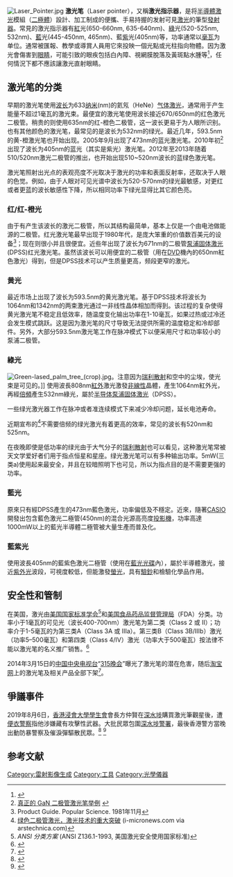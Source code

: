{{noteTA
|T=zh:激光笔;zh-hans:激光笔;zh-hant:激光筆;zh-hk:激光筆;zh-mo:激光筆;zh-tw:雷射筆;zh-sg:镭射笔;
|1=zh:激光;zh-hans:激光;zh-hant:激光;zh-hk:激光;zh-mo:激光;zh-tw:雷射;zh-sg:镭射;
|2=zh:激光指示器;zh-hans:激光指示器;zh-hant:激光指示器;zh-hk:激光指示器;zh-mo:激光指示器;zh-tw:雷射指示器;zh-sg:镭射指示器;
}}
[[File:Laser_Pointer.jpg|thumb]]
{{各地中文名
 | 名詞 = Laser Pointer
 | 大陸 = 激光笔
 | 臺灣 = 雷射筆
 | 香港 = 激光筆、雷射筆
 | 澳門 = 激光筆、雷射筆
 | 新加坡 = 激光笔、镭射笔

}}
'''激光笔'''（Laser pointer），又稱'''激光指示器'''，是将[[半導體激光|半導體激光]]模組（[[二極體|二極體]]）設計、加工制成的便攜、手易持握的发射可見[[激光|激光]]的筆型[[激光器|發射器]]。常見的激光指示器有[[紅|紅]]光(650-660nm, 635-640nm)、[[綠|綠]]光(520-525nm, 532nm)、[[藍|藍]]光(445-450nm, 465nm)、藍[[紫|紫]]光(405nm)等，功率通常以[[毫瓦|毫瓦]]为单位。通常被匯報、教學或導賞人員用它來投映一個光點或光柱指向物體。因为激光會傷害到[[眼睛|眼睛]]，可能引致的眼疾包括白內障、視網膜脫落及黃斑點水腫等<ref>{{Cite web|title=【閃光燈射眼】【激光射眼】【陳卓琪眼科醫生】與藝人【邱芷微】(Chelffy)在【東周刊】【東周網】講解【強光射眼】及【激光射眼】可能引致的【眼疾】包括【白內障】【視網膜脫落】【黃斑點水腫】|url=http://eyecarehk.org/eyecareaction/eastweekly03-201907/|accessdate=2019-08-16|author=|date=2019-07-14|last=睛明護眼 www.EyeCareHK.org|format=|work=睛明護眼 www.EyeCareHK.org|publisher=|language=zh-HK|archive-date=2019-07-30|archive-url=https://web.archive.org/web/20190730065005/http://eyecarehk.org/eyecareaction/eastweekly03-201907/|dead-url=no}}</ref>，任何情況下都不應該讓激光直射眼睛。

== 激光笔的分类 ==
早期的激光笔使用[[波长|波长]]为633[[纳米|纳米]](nm)的氦氖（HeNe）[[气体激光|气体激光]]，通常用于产生能量不超过1毫瓦的激光束。最便宜的激光笔使用波长接近670/650nm的红色激光二极管。稍贵的则使用635nm的红-橙色二极管，这一波长更易于为人眼所识别。也有其他颜色的激光笔，最常见的是波长为532nm的绿光。最近几年，593.5nm的黄-橙激光笔也开始出现。2005年9月出现了473nm的蓝光激光笔。2010年初<ref>[http://www.dinodirect.com/50mw-405nm-mid-open-blue-violet-laser-pointer-stars-kaleidoscopic-laser-pen-2-aaa-included.html 真正的 GaN 二极管激光笔举例] {{webarchive|url=https://web.archive.org/web/20101129042351/http://www.dinodirect.com/50mw-405nm-mid-open-blue-violet-laser-pointer-stars-kaleidoscopic-laser-pen-2-aaa-included.html |date=2010-11-29 }}</ref>出现了波长为405nm的蓝光（其实是紫光）激光笔。2012年至2013年随着510/520nm激光二极管的推出，也开始出现510~520nm波长的蓝绿色激光笔。

激光笔照射出光点的表观亮度不光取决于激光的功率和表面反射率，还取决于人眼的色觉。例如，由于人眼对可见光谱中波长为520-570nm的绿光最敏感，对更红或者更蓝的波长敏感性下降，所以相同功率下绿光显得比其它颜色亮。

=== 红/红-橙光 ===
由于有产生该波长的激光二极管，所以其结构最简单，基本上仅是一个由电池做能源的二极管。红光激光笔最早出现于1980年代，是庞大笨重的价值数百美元的设备<ref>Product Guide. Popular Science. 1981年11月</ref>；现在则很小并且很便宜。近些年出现了波长为671nm的二极管[[泵浦固体激光|泵浦固体激光]](DPSS)红光激光笔。虽然该波长可以用便宜的二极管（用在[[DVD|DVD]]機內的650nm紅色激光）得到，但是DPSS技术可以产生质量更高，频段更窄的激光。

=== 黄光 ===
最近市场上出现了波长为593.5nm的黄光激光笔。基于DPSS技术将波长为1064nm和1342nm的两束激光通过一非线性晶体相加而得到。该过程的复杂使得黄光激光笔不稳定且低效率，随温度变化输出功率在1-10毫瓦，如果过热或过冷还会发生模式跳跃。这是因为激光笔的尺寸导致无法提供所需的温度稳定和冷却部件。另外，大部分593.5nm激光笔工作在脉冲模式下以便采用尺寸和功率较小的泵浦二极管。

=== 綠光 ===
[[File:Green-lased_palm_tree_(crop).jpg|thumb]]。注意因为[[瑞利散射|瑞利散射]]和空中的尘埃，使光束是可见的。]]
使用波長808nm[[紅外|紅外]]激光激發[[非線性|非線性]]晶體，產生1064nm紅外光，再經[[倍頻|倍頻]]產生532nm綠光，屬於[[半导体泵浦固体激光|半导体泵浦固体激光]]（DPSS）。

一些绿光激光器工作在脉冲或者准连续模式下来减少冷却问题，延长电池寿命。

近期宣布的<ref>[http://arstechnica.com/science/news/2009/07/green-diode-lasers-a-big-breakthrough-for-laser-display-tech.ars 绿色二极管激光，激光技术的重大突破] {{Wayback|url=http://arstechnica.com/science/news/2009/07/green-diode-lasers-a-big-breakthrough-for-laser-display-tech.ars |date=20110812022135 }} (i-micronews.com via arstechnica.com)</ref>不需要倍频的绿光激光有着更高的效率，常见的波长有520nm和525nm。

在夜晚即使是低功率的绿光由于大气分子的[[瑞利散射|瑞利散射]]也可以看见，这种激光笔常被天文学爱好者们用于指点恒星和星座。绿光激光笔可以有多种输出功率。5mW(三类a)使用起来最安全，并且在较暗照明下也可见，所以为指点目的是不需要更强的功率。

=== 藍光 ===
原來只有經DPSS產生的473nm藍色激光，功率偏低及不穩定。近來，隨著[[CASIO|CASIO]]開發出包含藍色激光二極管(450nm)的混合光源高亮度[[投影機|投影機]]，功率高達1000mW以上的藍光半導體二極管被大量生產而普及化。

=== 藍紫光 ===
{{main|藍光}}
使用波長405nm的藍紫色激光二極管（使用在[[藍光光碟|藍光光碟]]內），屬於半導體激光，接近[[紫外光|紫外光]]波段，可視度較低，但能激發[[螢光|螢光]]，具有[[驗鈔|驗鈔]]和檢驗化學品作用。

== 安全性和管制 ==
{{2images|right|Laser_label_2.jpg|170|Laser-symbol-text.svg|148|美國國家標準的雷射警示標籤|歐洲的雷射警示標誌}}
在美国，激光由[[美国国家标准学会|美国国家标准学会]]<ref>''ANSI 分类方案'' (ANSI Z136.1-1993, 美国激光安全使用国家标准)</ref>和[[美国食品药品监督管理局|美国食品药品监督管理局]]（FDA）分类。功率小于1毫瓦的可见光（波长400-700nm）激光笔为第二类（Class 2 或 II）；功率介于1-5毫瓦的为第三类A（Class 3A 或 IIIa）。第三类B（Class 3B/IIIb）激光（功率5–500毫瓦）和第四类（Class 4/IV）激光（功率大于500毫瓦）按法律不能以激光笔的名义推广销售。<ref>{{Cite web |url=http://www.fda.gov/cdrh/radhealth/products/LPM.html |title=FDA: 给激光笔制造商的重要信息 |accessdate=2010-11-16 |archive-date=2008-10-04 |archive-url=https://web.archive.org/web/20081004052404/http://www.fda.gov/cdrh/radhealth/products/lpm.html |dead-url=no }}</ref>

2014年3月15日的[[中国中央电视台|中国中央电视台]]“[[315晚会|315晚会]]”曝光了激光笔的潜在危害，随后[[淘宝网|淘宝网]]上的激光笔及相关产品全部下架<ref>{{Cite web |url=http://news.cnwest.com/content/2014-03/15/content_10872825.htm |title=315晚会后鱼肝油激光笔在淘宝网上瞬间"消失" - 西部网 |access-date=2014-04-07 |archive-url=https://web.archive.org/web/20140408211334/http://news.cnwest.com/content/2014-03/15/content_10872825.htm |archive-date=2014-04-08 |dead-url=yes }}</ref>。

==爭議事件==
2019年8月6日，[[香港浸會大學學生會|香港浸會大學學生會]]會長方仲賢在[[深水埗|深水埗]]購買激光筆觀星後，遭[[香港警務處|便衣警察]]指他涉嫌藏有攻擊性武器。大批民眾包圍[[深水埗警署|深水埗警署]]，最後香港警方當晚出動防暴警察及催淚彈驅散民眾。<ref>{{Cite web |url=http://news.rthk.hk/rthk/ch/component/k2/1473128-20190806.htm |title=浸大學生會會長購觀星筆被捕　一批市民到警署外促交代 |accessdate=2019-08-06 |archive-date=2019-08-06 |archive-url=https://web.archive.org/web/20190806152253/https://news.rthk.hk/rthk/ch/component/k2/1473128-20190806.htm |dead-url=no }}</ref> <ref>{{Cite web |url=https://news.rthk.hk/rthk/ch/component/k2/1473138-20190807.htm |title=警方在欽州街施放催淚彈並制服多人　街坊不滿警方滋擾 |accessdate=2019-08-06 |archive-date=2019-08-06 |archive-url=https://web.archive.org/web/20190806192144/https://news.rthk.hk/rthk/ch/component/k2/1473138-20190807.htm |dead-url=no }}</ref>

== 参考文献 ==
{{Commons|Laser pointer}}
<references/>

{{ArtificialLightSources}}

{{激光}}
[[Category:雷射影像生成|Category:雷射影像生成]]
[[Category:工具|Category:工具]]
[[Category:光學儀器|Category:光學儀器]]
